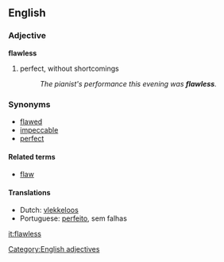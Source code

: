 ==English==
===Adjective===
'''flawless'''

#perfect, without shortcomings
#:''The pianist's performance this evening was '''flawless'''.''

===Synonyms===
* [[flawed]]
* [[impeccable]]
* [[perfect]]

====Related terms====
* [[flaw]]

====Translations====
* Dutch: [[vlekkeloos]]
* Portuguese: [[perfeito]], sem falhas

[[Category:English adjectives]]
[[it:flawless]]